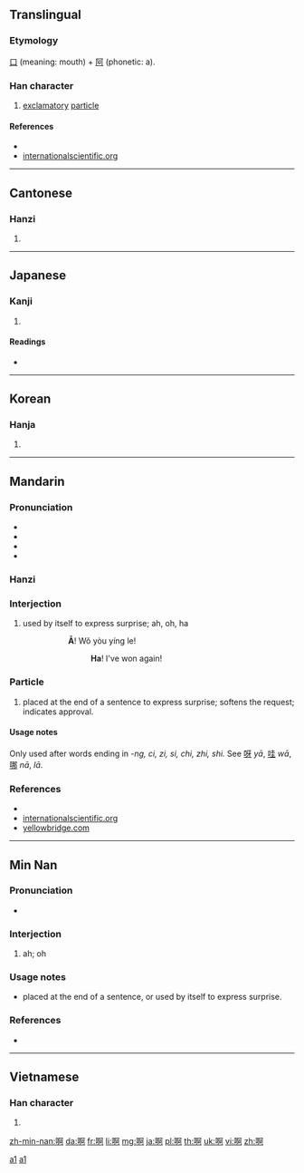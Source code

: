 {{also|a}}
==Translingual==
{{stroke order}}

===Etymology===
[[口]] (meaning: mouth) + [[阿]] (phonetic: a).

===Han character===
{{Han char|rn=30|rad=口|as=08|sn=11|four=6102<sub>0</sub>|canj=口弓中口 (RNLR)}}

# [[exclamatory]] [[particle]]

====References====
* {{Han ref|kx=0195.040|dkj=03808|dj=0416.050|hdz=10634.180|uh=554A|ud=21834|bh=B0DA|bd=45274}}
* [http://internationalscientific.org/CharacterASP/CharacterEtymology.aspx?characterInput=%E5%95%8A internationalscientific.org]

----

==Cantonese==
{{zh-hanzi|啊}}

===Hanzi===
{{yue-hanzi|jyut=|y=[[a1]], [[a2]], [[a3]]}}

# {{defn|lang=yue|sort=口08}}

----

==Japanese==

===Kanji===
{{ja-kanji|grade=|rs=口08}}

# {{defn|lang=ja|sort=口08}}

====Readings====
* {{ja-readings|on=[[あ]] (a)|kun=[[こえ]] (koe)}}

----

==Korean==

===Hanja===
{{ko-hanja|hangeul=아|rv=a|mr=a}}

# {{defn|lang=ko|sort=口08}}

----

==Mandarin==
{{zh-hanzi|啊}}

===Pronunciation===
* {{audio|Zh-ā.ogg|audio}}
* {{IPA|[ a˥˥ ]|lang=cmn}}
* {{audio|Zh-a.ogg|audio}}
* {{IPA|[ a ]|lang=cmn}}

===Hanzi===
{{cmn-hanzi|pin=[[ā]] ([[a1]]), [[á]] ([[a2]], [[ǎ]] ([[a3]]), [[à]] ([[a4]]), [[a]] ([[a5]])|wg=a<sup>1</sup>, a<sup>2</sup>, a<sup>3</sup>, a<sup>4</sup>, a}}

===Interjection===
{{cmn-interj|ts|pin=[[ā#Mandarin|ā]]|pint=a1|rs=口08}}

# {{Beginning Mandarin|lang=cmn|script=traditional|script2=simplified|skey=口08|skey2=a1}} used by itself to express surprise; ah, oh, ha
#: {{Hani|'''啊'''！我又赢了！}}
#:: '''Ā'''! Wǒ yòu yíng le!
#::: '''Ha'''! I've won again!

===Particle===
{{cmn-particle|ts|pin=[[a#Mandarin|a]]|pint=a|rs=口08}}

# placed at the end of a sentence to express surprise; softens the request; indicates approval. 

====Usage notes====
Only used after words ending in ''-ng, ci, zi, si, chi, zhi, shi.'' See [[呀]] ''yā'', [[哇]] ''wā'', [[哪]] ''nā'', [[]] ''lā''.

===References===
* {{reference-book | last = Shao | first = Jingmin (ed.) | authorlink =  | coauthors =  | year = 2000 | title = HSK Dictionary (HSK汉语水平考试词典) | language = Mandarin/English | publisher = Huadong Teachers College Publishers | location = Shanghai | id = ISBN 7561720785}}
* [http://internationalscientific.org/CharacterASP/CharacterEtymology.aspx?characterInput=%E5%95%8A internationalscientific.org]
* [http://www.yellowbridge.com/chinese/wordsearch.php?searchMode=C&word=%E5%95%8A yellowbridge.com]

[[Category:cmn:Beginning Mandarin|a1]]
[[Category:Mandarin entries with audio links|a1]]

----

==Min Nan==
{{zh-hanzi|啊}}

===Pronunciation===
* {{IPA|[ a ]|lang=nan}}

===Interjection===
{{nan-inter|ts|poj=a|pojt=a|rs=口08}}

# ah; oh

===Usage notes===
* placed at the end of a sentence, or used by itself to express surprise.

===References===
* {{cite web
| url = http://203.64.42.21/iug/ungian/SoannTeng/chil/taihoa.asp
| title = 啊
| work = On-line Taiwanese/Mandarin Dictionary (台文／華文線頂辭典)
| language = Taiwanese/English
| accessdate = 2011-01-29}}

----

==Vietnamese==

===Han character===
{{vi-hantu|[[a]], [[à]], [[ạ]]|rs=口08}}

# {{defn|lang=vi|sort=口08}}

[[zh-min-nan:啊]]
[[da:啊]]
[[fr:啊]]
[[li:啊]]
[[mg:啊]]
[[ja:啊]]
[[pl:啊]]
[[th:啊]]
[[uk:啊]]
[[vi:啊]]
[[zh:啊]]